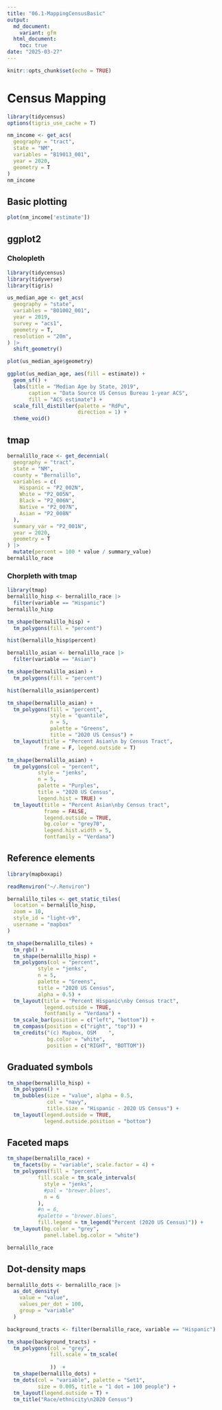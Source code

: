 ```yaml
---
title: "06.1-MappingCensusBasic"
output: 
  md_document:
    variant: gfm
  html_document:
    toc: true
date: "2025-03-27"
---
```


```r
knitr::opts_chunk$set(echo = TRUE)
```

# Census Mapping

```r
library(tidycensus)
options(tigris_use_cache = T)
```

```r
nm_income <- get_acs(
  geography = "tract", 
  state = "NM", 
  variables = "B19013_001", 
  year = 2020, 
  geometry = T
)
nm_income
```

## Basic plotting

```r
plot(nm_income['estimate'])
```

## ggplot2

### Cholopleth

```r
library(tidycensus)
library(tidyverse)
library(tigris)
```

```r
us_median_age <- get_acs(
  geography = "state", 
  variables = "B01002_001",
  year = 2019,
  survey = "acs1",
  geometry = T,
  resolution = "20m",
) |> 
  shift_geometry()

plot(us_median_age$geometry)
```

```r
ggplot(us_median_age, aes(fill = estimate)) +
  geom_sf() +
  labs(title = "Median Age by State, 2019", 
       caption = "Data Source US Census Bureau 1-year ACS", 
       fill = "ACS estimate") +
  scale_fill_distiller(palette = "RdPu", 
                       direction = 1) +
  theme_void()
```

## tmap

```r
bernalillo_race <- get_decennial(
  geography = "tract", 
  state = "NM", 
  county = "Bernalillo",
  variables = c(
    Hispanic = "P2_002N",
    White = "P2_005N",
    Black = "P2_006N",
    Native = "P2_007N",
    Asian = "P2_008N"    
  ),
  summary_var = "P2_001N",
  year = 2020,
  geometry = T
) |> 
  mutate(percent = 100 * value / summary_value)
bernalillo_race
```

### Chorpleth with tmap

```r
library(tmap)
bernalillo_hisp <- bernalillo_race |> 
  filter(variable == "Hispanic")
bernalillo_hisp

tm_shape(bernalillo_hisp) +
  tm_polygons(fill = "percent")
```

```r
hist(bernalillo_hisp$percent)
```

```r
bernalillo_asian <- bernalillo_race |> 
  filter(variable == "Asian")

tm_shape(bernalillo_asian) +
  tm_polygons(fill = "percent")
```

```r
hist(bernalillo_asian$percent)
```

```r
tm_shape(bernalillo_asian) +
  tm_polygons(fill = "percent", 
              style = "quantile", 
              n = 5, 
              palette = "Greens", 
              title = "2020 US Census") +
  tm_layout(title = "Percent Asian\n by Census Tract",
            frame = F, legend.outside = T)
```

```r
tm_shape(bernalillo_asian) + 
  tm_polygons(col = "percent",
          style = "jenks",
          n = 5,
          palette = "Purples",
          title = "2020 US Census",
          legend.hist = TRUE) + 
  tm_layout(title = "Percent Asian\nby Census tract",
            frame = FALSE,
            legend.outside = TRUE,
            bg.color = "grey70",
            legend.hist.width = 5,
            fontfamily = "Verdana")
```

## Reference elements

```r
library(mapboxapi)

readRenviron("~/.Renviron")
```

```r
bernalillo_tiles <- get_static_tiles(
  location = bernalillo_hisp, 
  zoom = 10,
  style_id = "light-v9",
  username = "mapbox"
)
```

```r
tm_shape(bernalillo_tiles) + 
  tm_rgb() + 
  tm_shape(bernalillo_hisp) + 
  tm_polygons(col = "percent",
          style = "jenks",
          n = 5,
          palette = "Greens",
          title = "2020 US Census",
          alpha = 0.5) +
  tm_layout(title = "Percent Hispanic\nby Census tract",
            legend.outside = TRUE,
            fontfamily = "Verdana") + 
  tm_scale_bar(position = c("left", "bottom")) + 
  tm_compass(position = c("right", "top")) + 
  tm_credits("(c) Mapbox, OSM    ", 
             bg.color = "white",
             position = c("RIGHT", "BOTTOM"))
```

## Graduated symbols

```r
tm_shape(bernalillo_hisp) + 
  tm_polygons() + 
  tm_bubbles(size = "value", alpha = 0.5, 
             col = "navy",
             title.size = "Hispanic - 2020 US Census") + 
  tm_layout(legend.outside = TRUE,
            legend.outside.position = "bottom")
```

## Faceted maps

```r
tm_shape(bernalillo_race) + 
  tm_facets(by = "variable", scale.factor = 4) + 
  tm_polygons(fill = "percent",
          fill.scale = tm_scale_intervals(
            style = "jenks",
            #pal = "brewer.blues",
            n = 6
          ),
          #n = 6,
          #palette = "brewer.blues",
          fill.legend = tm_legend("Percent (2020 US Census)")) + 
  tm_layout(bg.color = "grey", 
            panel.label.bg.color = "white")
```

```r
bernalillo_race
```

## Dot-density maps

```r
bernalillo_dots <- bernalillo_race |> 
  as_dot_density(
    value = "value", 
    values_per_dot = 100, 
    group = "variable"
  )
```

```r
background_tracts <- filter(bernalillo_race, variable == "Hispanic")

tm_shape(background_tracts) +
  tm_polygons(col = "grey", 
              fill.scale = tm_scale(
                
              ))  +
  tm_shape(bernalillo_dots) +
  tm_dots(col = "variable", palette = "Set1", 
          size = 0.005, title = "1 dot = 100 people") +
  tm_layout(legend.outside = T) +
  tm_title("Race/ethnicity\n2020 Census")
```
